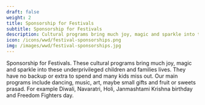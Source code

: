 ---
draft: false
weight: 2
title: Sponsorship for Festivals
subtitle: Sponsorship for Festivals
description: Cultural programs bring much joy, magic and sparkle into these underprivileged children and families lives.
icon: /icons/wwd/festival-sponsorships.png 
img: /images/wwd/festival-sponsorships.jpg
---

Sponsorship for Festivals. These cultural programs bring much joy, magic and sparkle into these underprivileged children and families lives. They have no backup or extra to spend and many kids miss out. Our main programs include dancing, music, art, maybe small gifts and fruit or sweets prasad. For example Diwali, Navaratri, Holi, Janmashtami Krishna birthday and Freedom Fighters day.
